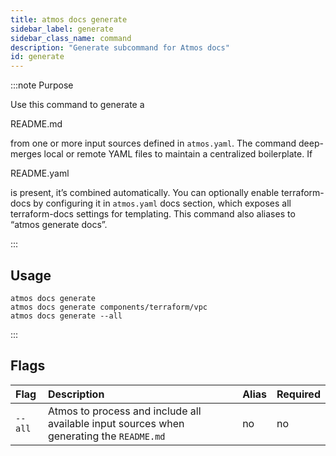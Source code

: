 ```yaml
---
title: atmos docs generate
sidebar_label: generate
sidebar_class_name: command
description: "Generate subcommand for Atmos docs"
id: generate
---
```


:::note Purpose

Use this command to generate a 

README.md

 from one or more input sources defined in `atmos.yaml`. The command deep-merges local or remote YAML files to maintain a centralized boilerplate. If 

README.yaml

 is present, it’s combined automatically. You can optionally enable terraform-docs by configuring it in `atmos.yaml` docs section, which exposes all terraform-docs settings for templating. This command also aliases to “atmos generate docs”.

:::

<Screengrab title="atmos docs generate --help" slug="atmos-docs-generate--help" />

## Usage

```shell
atmos docs generate
atmos docs generate components/terraform/vpc
atmos docs generate --all
``` 

:::

## Flags

| Flag          | Description                                                                                                  | Alias | Required |
|:--------------|:-------------------------------------------------------------------------------------------------------------|:------|:---------|
| `--all`       | Atmos to process and include all available input sources when generating the `README.md`                     | no    | no       |
